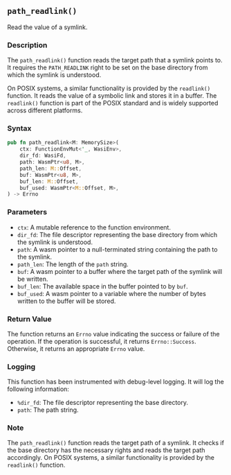 ## `path_readlink()`

Read the value of a symlink.

### Description

The `path_readlink()` function reads the target path that a symlink points to. It requires the `PATH_READLINK` right to be set on the base directory from which the symlink is understood.

On POSIX systems, a similar functionality is provided by the `readlink()` function. It reads the value of a symbolic link and stores it in a buffer. The `readlink()` function is part of the POSIX standard and is widely supported across different platforms.

### Syntax

```rust
pub fn path_readlink<M: MemorySize>(
    ctx: FunctionEnvMut<'_, WasiEnv>,
    dir_fd: WasiFd,
    path: WasmPtr<u8, M>,
    path_len: M::Offset,
    buf: WasmPtr<u8, M>,
    buf_len: M::Offset,
    buf_used: WasmPtr<M::Offset, M>,
) -> Errno
```

### Parameters

- `ctx`: A mutable reference to the function environment.
- `dir_fd`: The file descriptor representing the base directory from which the symlink is understood.
- `path`: A wasm pointer to a null-terminated string containing the path to the symlink.
- `path_len`: The length of the `path` string.
- `buf`: A wasm pointer to a buffer where the target path of the symlink will be written.
- `buf_len`: The available space in the buffer pointed to by `buf`.
- `buf_used`: A wasm pointer to a variable where the number of bytes written to the buffer will be stored.

### Return Value

The function returns an `Errno` value indicating the success or failure of the operation. If the operation is successful, it returns `Errno::Success`. Otherwise, it returns an appropriate `Errno` value.

### Logging

This function has been instrumented with debug-level logging. It will log the following information:

- `%dir_fd`: The file descriptor representing the base directory.
- `path`: The path string.

### Note

The `path_readlink()` function reads the target path of a symlink. It checks if the base directory has the necessary rights and reads the target path accordingly. On POSIX systems, a similar functionality is provided by the `readlink()` function.
